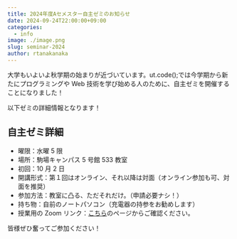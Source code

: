 ```yaml
---
title: 2024年度Aセメスター自主ゼミのお知らせ
date: 2024-09-24T22:00:00+09:00
categories:
  - info
image: ./image.png
slug: seminar-2024
author: rtanakanaka
---
```


大学もいよいよ秋学期の始まりが近づいています。ut.code();では今学期から新たにプログラミングや Web 技術を学び始める人のために、自主ゼミを開催することになりました！

以下ゼミの詳細情報となります！

## 自主ゼミ詳細

- 曜限：水曜 5 限
- 場所：駒場キャンパス 5 号館 533 教室
- 初回：10 月 2 日
- 開講形式：第１回はオンライン、それ以降は対面（オンライン参加も可、対面を推奨）
- 参加方法：教室に凸る、ただそれだけ。（申請必要ナシ！）
- 持ち物：自前のノートパソコン（充電器の持参をお勧めします）
- 授業用の Zoom リンク：[こちら](https://todaijichikai.org/2024aseminorintroduction/)のページからご確認ください。

皆様ぜひ奮ってご参加ください！